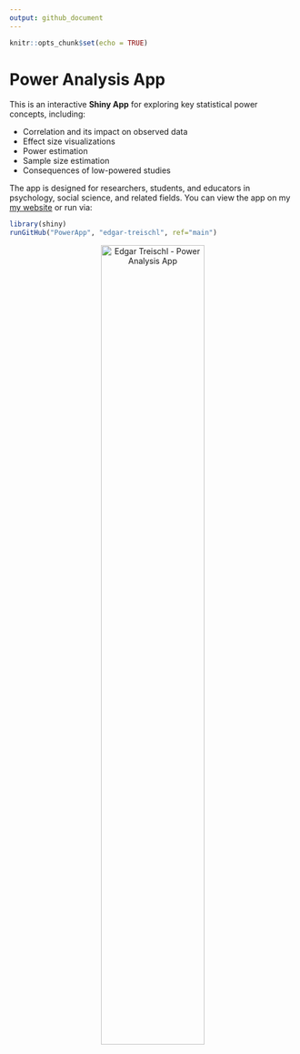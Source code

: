 ```yaml
---
output: github_document
---
```


```r
knitr::opts_chunk$set(echo = TRUE)
```

# Power Analysis App

This is an interactive **Shiny App** for exploring key statistical power concepts, including:

- Correlation and its impact on observed data
- Effect size visualizations
- Power estimation
- Sample size estimation
- Consequences of low-powered studies

The app is designed for researchers, students, and educators in psychology, social science, and related fields. You can view the app on my [my website](http://edgar-treischl.de/projects) or run via:

```r
library(shiny)
runGitHub("PowerApp", "edgar-treischl", ref="main")
```


<center>
<img src="www/images/PowerAnalysis.png" alt="Edgar Treischl - Power Analysis App" width="60%"/>
</center>



